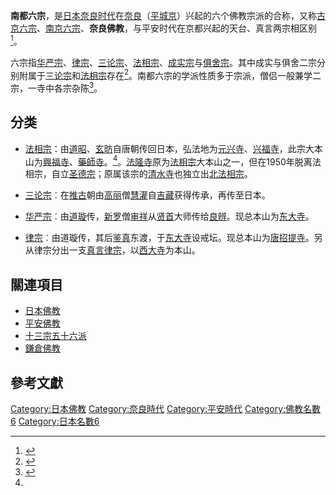 {{佛教}}
'''南都六宗'''，是[[日本|日本]][[奈良时代|奈良时代]]在[[奈良县|奈良]]（[[平城京|平城京]]）兴起的六个佛教宗派的合称，又称[[古京六宗|古京六宗]]、[[南京六宗|南京六宗]]、'''奈良佛教'''，与平安时代在京都兴起的天台、真言两宗相区别<ref>{{Cite web |url=http://nea.northeast.cn/dbygk/rb/xy/fj1.htm |title=佛教信仰 |accessdate=2009-09-21 |archive-date=2009-02-27 |archive-url=https://web.archive.org/web/20090227091141/http://nea.northeast.cn/dbygk/rb/xy/fj1.htm |dead-url=yes }}</ref>。

六宗指[[华严宗|华严宗]]、[[律宗|律宗]]、[[三论宗|三论宗]]、[[法相宗|法相宗]]、[[成实宗|成实宗]]与[[俱舍宗|俱舍宗]]。其中成实与俱舍二宗分别附属于[[三论宗|三论宗]]和[[法相宗|法相宗]]存在<ref name="B">{{Cite web |url=http://www.jnmc.edu.cn/jxbx/wyjx/xxsg/ryxx/200906/7561.html |title=日本奈良时代的文化 |accessdate=2009-09-21 |archive-date=2016-03-04 |archive-url=https://web.archive.org/web/20160304095128/http://www.jnmc.edu.cn/jxbx/wyjx/xxsg/ryxx/200906/7561.html |dead-url=yes }}</ref>。南都六宗的学派性质多于宗派，僧侣一般兼学二宗，一寺中各宗杂陈<ref>{{Cite web |url=http://www.baolongsi.com/811.htm |title=日本佛教 |accessdate=2009-09-21 |archive-date=2006-04-29 |archive-url=https://web.archive.org/web/20060429102751/http://www.baolongsi.com/811.htm |dead-url=no }}</ref>。

== 分类 ==
*[[法相宗|法相宗]]：由[[道昭|道昭]]、[[玄昉|玄昉]]自唐朝传回日本，弘法地为[[元兴寺|元兴寺]]、[[兴福寺|兴福寺]]，此宗大本山为[[興福寺|興福寺]]、[[藥師寺|藥師寺]]。<ref name="B" />。[[法隆寺|法隆寺]]原为[[法相宗|法相宗]]大本山之一，但在1950年脱离法相宗，自立[[圣德宗|圣德宗]]；原属该宗的[[清水寺|清水寺]]也独立出[[北法相宗|北法相宗]]。

*[[三论宗|三论宗]]︰在[[推古|推古]]朝由[[高丽|高丽]]僧[[慧灌|慧灌]]自[[吉藏|吉藏]]获得传承，再传至日本。

*[[华严宗|华严宗]]︰由[[道璇|道璇]]传，[[新罗|新罗]]僧[[审祥|审祥]]从[[贤首|贤首]]大师传给[[良辨|良辨]]。现总本山为[[东大寺|东大寺]]。

*[[律宗|律宗]]︰由道璇传，其后[[鉴真|鉴真]]东渡，于[[东大寺|东大寺]]设戒坛。现总本山为[[唐招提寺|唐招提寺]]。另从律宗分出一支[[真言律宗|真言律宗]]，以[[西大寺|西大寺]]为本山。

== 關連項目 ==
* [[日本佛教|日本佛教]]
* [[平安佛教|平安佛教]]
* [[十三宗五十六派|十三宗五十六派]]
* [[鎌倉佛教|鎌倉佛教]]

==參考文獻==
<div class="references-small">
<references />
</div>

[[Category:日本佛教|Category:日本佛教]]
[[Category:奈良時代|Category:奈良時代]]
[[Category:平安時代|Category:平安時代]]
[[Category:佛教名數6|Category:佛教名數6]]
[[Category:日本名數6|Category:日本名數6]]